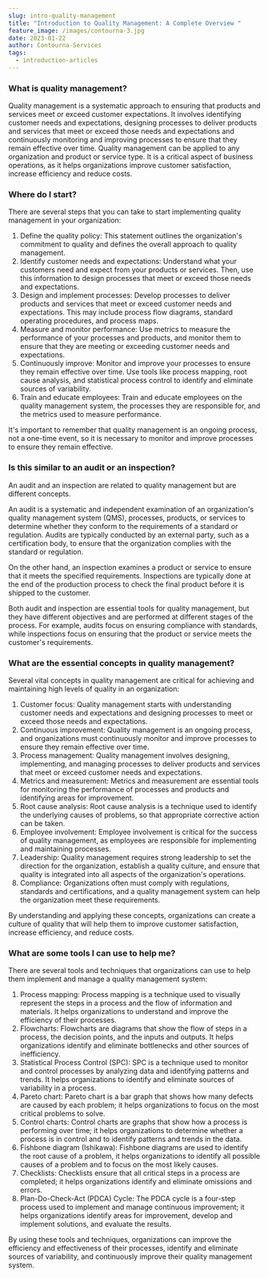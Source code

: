 ```yaml
---
slug: intro-quality-management
title: "Introduction to Quality Management: A Complete Overview "
feature_image: /images/contourna-3.jpg
date: 2023-01-22
author: Contourna-Services
tags:
  - introduction-articles
---
```

<!--StartFragment-->

### What is quality management?

Quality management is a systematic approach to ensuring that products and services meet or exceed customer expectations. It involves identifying customer needs and expectations, designing processes to deliver products and services that meet or exceed those needs and expectations and continuously monitoring and improving processes to ensure that they remain effective over time. Quality management can be applied to any organization and product or service type. It is a critical aspect of business operations, as it helps organizations improve customer satisfaction, increase efficiency and reduce costs.

### Where do I start?

There are several steps that you can take to start implementing quality management in your organization:

1. Define the quality policy: This statement outlines the organization's commitment to quality and defines the overall approach to quality management.
2. Identify customer needs and expectations: Understand what your customers need and expect from your products or services. Then, use this information to design processes that meet or exceed those needs and expectations.
3. Design and implement processes: Develop processes to deliver products and services that meet or exceed customer needs and expectations. This may include process flow diagrams, standard operating procedures, and process maps.
4. Measure and monitor performance: Use metrics to measure the performance of your processes and products, and monitor them to ensure that they are meeting or exceeding customer needs and expectations.
5. Continuously improve: Monitor and improve your processes to ensure they remain effective over time. Use tools like process mapping, root cause analysis, and statistical process control to identify and eliminate sources of variability.
6. Train and educate employees: Train and educate employees on the quality management system, the processes they are responsible for, and the metrics used to measure performance.

It's important to remember that quality management is an ongoing process, not a one-time event, so it is necessary to monitor and improve processes to ensure they remain effective.

### Is this similar to an audit or an inspection?

An audit and an inspection are related to quality management but are different concepts.

An audit is a systematic and independent examination of an organization's quality management system (QMS), processes, products, or services to determine whether they conform to the requirements of a standard or regulation. Audits are typically conducted by an external party, such as a certification body, to ensure that the organization complies with the standard or regulation.

On the other hand, an inspection examines a product or service to ensure that it meets the specified requirements. Inspections are typically done at the end of the production process to check the final product before it is shipped to the customer.

Both audit and inspection are essential tools for quality management, but they have different objectives and are performed at different stages of the process. For example, audits focus on ensuring compliance with standards, while inspections focus on ensuring that the product or service meets the customer's requirements.

### What are the essential concepts in quality management?

Several vital concepts in quality management are critical for achieving and maintaining high levels of quality in an organization:

1. Customer focus: Quality management starts with understanding customer needs and expectations and designing processes to meet or exceed those needs and expectations.
2. Continuous improvement: Quality management is an ongoing process, and organizations must continuously monitor and improve processes to ensure they remain effective over time.
3. Process management: Quality management involves designing, implementing, and managing processes to deliver products and services that meet or exceed customer needs and expectations.
4. Metrics and measurement: Metrics and measurement are essential tools for monitoring the performance of processes and products and identifying areas for improvement.
5. Root cause analysis: Root cause analysis is a technique used to identify the underlying causes of problems, so that appropriate corrective action can be taken.
6. Employee involvement: Employee involvement is critical for the success of quality management, as employees are responsible for implementing and maintaining processes.
7. Leadership: Quality management requires strong leadership to set the direction for the organization, establish a quality culture, and ensure that quality is integrated into all aspects of the organization's operations.
8. Compliance: Organizations often must comply with regulations, standards and certifications, and a quality management system can help the organization meet these requirements.

By understanding and applying these concepts, organizations can create a culture of quality that will help them to improve customer satisfaction, increase efficiency, and reduce costs.

### What are some tools I can use to help me?

There are several tools and techniques that organizations can use to help them implement and manage a quality management system:

1. Process mapping: Process mapping is a technique used to visually represent the steps in a process and the flow of information and materials. It helps organizations to understand and improve the efficiency of their processes.
2. Flowcharts: Flowcharts are diagrams that show the flow of steps in a process, the decision points, and the inputs and outputs. It helps organizations identify and eliminate bottlenecks and other sources of inefficiency.
3. Statistical Process Control (SPC): SPC is a technique used to monitor and control processes by analyzing data and identifying patterns and trends. It helps organizations to identify and eliminate sources of variability in a process.
4. Pareto chart: Pareto chart is a bar graph that shows how many defects are caused by each problem; it helps organizations to focus on the most critical problems to solve.
5. Control charts: Control charts are graphs that show how a process is performing over time; it helps organizations to determine whether a process is in control and to identify patterns and trends in the data.
6. Fishbone diagram (Ishikawa): Fishbone diagrams are used to identify the root cause of a problem, it helps organizations to identify all possible causes of a problem and to focus on the most likely causes.
7. Checklists: Checklists ensure that all critical steps in a process are completed; it helps organizations identify and eliminate omissions and errors.
8. Plan-Do-Check-Act (PDCA) Cycle: The PDCA cycle is a four-step process used to implement and manage continuous improvement; it helps organizations identify areas for improvement, develop and implement solutions, and evaluate the results.

By using these tools and techniques, organizations can improve the efficiency and effectiveness of their processes, identify and eliminate sources of variability, and continuously improve their quality management system.

<!--EndFragment-->